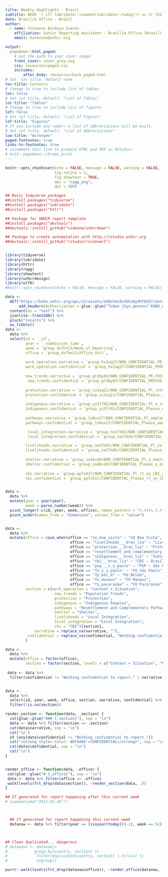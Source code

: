 ```yaml
---
title: Weekly Highlights - Brazil
subtitle: WEEK `r if( lubridate::isoweek(lubridate::today()) == 1) {53} else { lubridate::isoweek(lubridate::today())}  `/`r lubridate::year(lubridate::today())-1`
date: Brasilia Office - Brazil
author:
  - name: Vivianne Barbosa Soares
    affiliation: Senior Reporting Assistant - Brasília Office (Brazil)
    email: barbosas@unhcr.org 

output:
  pagedown::html_paged:
    # put the path to your cover image
    front_cover: cover_grey.svg
    css: resources/paged.css
    includes:
        after_body: resources/back_paged.html
# Set  toc title, default none
toc-title: Contents
# Change to true to include list of tables
lot: false
# Set lot title, default: "List of Tables"
lot-title: "Tables"
# Change to true to include list of figures
lof: false
# Set lof title, default: "List of Figures"
lof-title: "Figures"
# If you include any <abbr> a list of abbreviations will be built.
# Set lof title, default: "List of Abbreviations"
loa-title: "Acronyms"
paged-footnotes: true
links-to-footnotes: true
# uncomment this line to produce HTML and PDF in RStudio:
# knit: pagedown::chrome_print
---
```


```r
knitr::opts_chunk$set(echo = FALSE, message = FALSE, warning = FALSE,
                      fig.retina = 2,
                      fig.showtext = TRUE,
                      dev = "ragg_png",
                      dpi = 300)

## Basic todyverse packages
##install.packages("tidyverse")
##install.packages("lubridate")
##install.packages("httr")

## Package for UNHCR report template
##install.packages("devtools")
##devtools::install_github("vidonne/unhcrdown")

## Package to create automatation with http://rstudio.unhcr.org
##devtools::install_github("rstudio/rsconnect")


library(tidyverse)
library(lubridate)
library(httr)
library(ragg)
library(showtext)
library(unhcrdesign)
library(utf8)
#knitr::opts_chunk$set(echo = FALSE, message = FALSE, warning = FALSE)

```

```r
data <-
  GET("https://kobo.unhcr.org/api/v2/assets/a5BzV4z9cA3kx8y9hFEUG7/data.json",
      add_headers(Authorization = glue::glue("Token {Sys.getenv('KOBO_API_KEY')}"))) %>% 
  content(as = "text") %>% 
  jsonlite::fromJSON() %>% 
  pluck("results") %>% 
  as_tibble()
data <- 
  data %>% 
  select(id = `_id`,
         year = `_submission_time`,
         week = `group_dv7hn13/Week_of_Reporting`,
         office = `group_dv7hn13/Office_Unit`,
         
         work_operation.narrative = `group_hx2aq27/NON_CONFIDENTIAL_PR_UNHCR_WORK_OPERATION`,
         work_operation.confidential = `group_hx2aq27/CONFIDENTIAL_PROVID_UNHCR_WORK_OPERATION`,
         
         new_trends.narrative = `group_gt36y03/NON_CONFIDENTIAL_PR_FOCUS_ON_NEW_TRENDS`,
          new_trends.confidential = `group_gt36y03/CONFIDENTIAL_PROVID_FOCUS_ON_NEW_TRENDS`,
         
         protection.narrative = `group_xi4iq21/NON_CONFIDENTIAL_Pl_rotection_activities`,
         protection.confidential = `group_xi4iq21/CONFIDENTIAL_Please_rotection_activities`,
         
         indigenous.narrative = `group_yz3lf65/NON_CONFIDENTIAL_Pl_n_indigenous_peoples`,
         indigenous.confidential = `group_yz3lf65/CONFIDENTIAL_Please_n_indigenous_peoples`,
         
         pathways.narrative = `group_lo0ux27/NON_CONFIDENTIAL_Pl_omplemetary_pathways`,
         pathways.confidential = `group_lo0ux27/CONFIDENTIAL_Please_omplemetary_pathways`,

          local_integration.narrative = `group_ne27d45/NON_CONFIDENTIAL_Pl_elocation_activities`,
          local_integration.confidential = `group_ne27d45/CONFIDENTIAL_Please_elocation_activities`,

         livelihoods.narrative = `group_ne27d45/NON_CONFIDENTIAL_Pl_velihoods_activities`,
         livelihoods.confidential = `group_ne27d45/CONFIDENTIAL_Please_velihoods_activities`,
         
         shelter.narrative = `group_so4kv20/NON_CONFIDENTIAL_Pl_o_emergency_shelters`,
         shelter.confidential = `group_so4kv20/CONFIDENTIAL_Please_o_emergency_shelters`,
         
         cbi.narrative = `group_wp7sb17/NON_CONFIDENTIAL_Pl_rt_on_CBI_activities`,
         cbi.confidential = `group_wp7sb17/CONFIDENTIAL_Please_rt_on_CBI_activities`)


data <- 
  data %>% 
  mutate(year = year(year),
         week = parse_number(week)) %>%
  pivot_longer(-c(id, year, week, office), names_pattern = "(.+)\\.(.+)", names_to = c("section", "dimension")) %>% 
  pivot_wider(names_from = "dimension", values_from = "value")


data <- 
  data %>% 
  mutate(office = case_when(office == "so_boa_vista" ~ "SO Boa Vista",
                             office == "livelihoods___bras_lia" ~ "Livelihoods – Brasília",
                             office == "protection___bras_lia" ~ "Protection - Brasília",
                             office == "resettlement_and_complementary_paths___b" ~ "Resettlement and Complementary Pathways",
                             office == "indigenous___bras_lia" ~ "Indigenous – Brasília",
                             office == "cbi___bras_lia" ~ "CBI – Brasília ",
                             office == "psp___s_o_paulo" ~ "PSP – São Paulo",
                             office == "fo_s_o_paulo" ~ "FO São Paulo",
                             office == "fp_bel_m" ~ "FU Belém",
                             office == "fo_manaus" ~ "FO Manaus",
                             office == "fu_pacaraima" ~ "FU Pacaraima"),
         section = c(work_operation = "Context + Situation", 
                      new_trends = "Population Trends", 
                      protection = "Protection",
                      indigenous = "Indigenous Peoples", 
                      pathways = "Resettlement and Complementary Pathways", 
                      shelter = "Shelter",
                      livelihoods = "Local Integration",
                      local_integration = "Local Integration",
                      cbi = "CBI")[section],
             narrative = replace_na(narrative, ""),
          confidential = replace_na(confidential, "Nothing confidential to report.")
         )

data <- 
  data %>% 
  mutate(office = factor(office),
         section = factor(section, levels = c("Context + Situation", "Population Trends", "Protection", "Indigenous Peoples", "Resettlement and Complementary Pathways", "Shelter", "Local Integration", "CBI")))
  
 data <- data %>%
  filter(confidential != "Nothing confidential to report." | narrative != "")


data <- 
  data %>% 
  select(id, year, week, office, section, narrative, confidential) %>%
  filter(!is.na(section))


```


```r
render_section <- function(data, .section) {
  cat(glue::glue("### {.section}"), sep = "\n")
  data <- data %>% filter(section == .section)
  cat(data$narrative, sep = "\n")
  cat("\n")
  if (any(data$confidential != "Nothing confidential to report."))
  cat("<strong style='color: #EF4A60'>CONFIDENTIAL</strong>", sep = "\n")
  cat(data$confidential, sep = "\n")
  cat("\n")
}


render_office <- function(data, .office) {
 cat(glue::glue("# {.office}"), sep = "\n")
 data <- data %>% filter(office == .office)
 walk(levels(fct_drop(data$section)), ~render_section(data, .))
}

```



```r
## If generated for report happening after this current week
# isoweek(ymd("2012-03-26"))



  ## If generated for report happening this current week
  datanow <- data %>% filter(year == (isoyear(today())-1), week == 52)



## Clean duplicated... dangerous
# datanow2 <- datanow|>
#            group_by(country, section) |>
#             filter(duplicated(country, section) | n()==1) |>
#             ungroup()

```



```r
purrr::walk(levels(fct_drop(datanow$office)), ~render_office(datanow, .))
```
